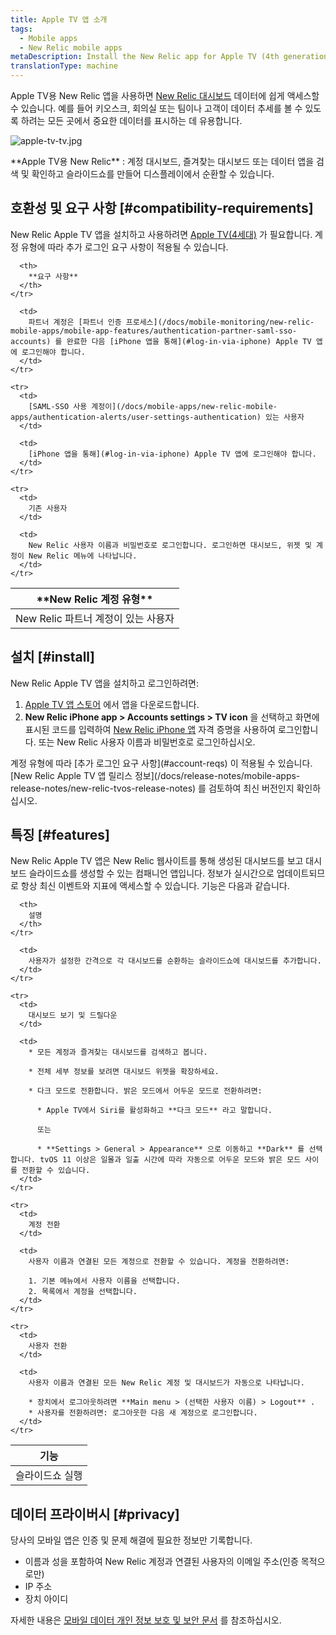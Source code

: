 ```yaml
---
title: Apple TV 앱 소개
tags:
  - Mobile apps
  - New Relic mobile apps
metaDescription: Install the New Relic app for Apple TV (4th generation) to display your data on your kiosks or in your conference rooms.
translationType: machine
---
```



Apple TV용 New Relic 앱을 사용하면 [New Relic 대시보드](/docs/query-your-data/explore-query-data/dashboards/introduction-dashboards) 데이터에 쉽게 액세스할 수 있습니다. 예를 들어 키오스크, 회의실 또는 팀이나 고객이 데이터 추세를 볼 수 있도록 하려는 모든 곳에서 중요한 데이터를 표시하는 데 유용합니다.

<img
  title="apple-tv-tv.jpg"
  alt="apple-tv-tv.jpg"
  src={mobileappsAppleTVDashboard}
/>

<figcaption>
  **Apple TV용 New Relic** : 계정 대시보드, 즐겨찾는 대시보드 또는 데이터 앱을 검색 및 확인하고 슬라이드쇼를 만들어 디스플레이에서 순환할 수 있습니다.
</figcaption>

## 호환성 및 요구 사항 [#compatibility-requirements]

New Relic Apple TV 앱을 설치하고 사용하려면 [Apple TV(4세대)](https://www.apple.com/apple-tv-4k/) 가 필요합니다. 계정 유형에 따라 추가 로그인 요구 사항이 적용될 수 있습니다.

<table id="account-reqs">
  <thead>
    <tr>
      <th width={300}>
        **New Relic 계정 유형**
      </th>

      <th>
        **요구 사항**
      </th>
    </tr>
  </thead>

  <tbody>
    <tr>
      <td>
        New Relic 파트너 계정이 있는 사용자
      </td>

      <td>
        파트너 계정은 [파트너 인증 프로세스](/docs/mobile-monitoring/new-relic-mobile-apps/mobile-app-features/authentication-partner-saml-sso-accounts) 를 완료한 다음 [iPhone 앱을 통해](#log-in-via-iphone) Apple TV 앱에 로그인해야 합니다.
      </td>
    </tr>

    <tr>
      <td>
        [SAML-SSO 사용 계정이](/docs/mobile-apps/new-relic-mobile-apps/authentication-alerts/user-settings-authentication) 있는 사용자
      </td>

      <td>
        [iPhone 앱을 통해](#log-in-via-iphone) Apple TV 앱에 로그인해야 합니다.
      </td>
    </tr>

    <tr>
      <td>
        기존 사용자
      </td>

      <td>
        New Relic 사용자 이름과 비밀번호로 로그인합니다. 로그인하면 대시보드, 위젯 및 계정이 New Relic 메뉴에 나타납니다.
      </td>
    </tr>
  </tbody>
</table>

## 설치 [#install]

New Relic Apple TV 앱을 설치하고 로그인하려면:

1. [Apple TV 앱 스토어](https://support.apple.com/guide/tv/find-apps-atvb5a7dd799/tvos) 에서 앱을 다운로드합니다.
2. **New Relic iPhone app > Accounts settings > TV icon** 을 선택하고 화면에 표시된 코드를 입력하여 [New Relic iPhone 앱](/docs/mobile-apps/new-relic-mobile-apps/ios-app/introduction-ios-mobile-app) 자격 증명을 사용하여 로그인합니다. 또는 New Relic 사용자 이름과 비밀번호로 로그인하십시오.

<Callout variant="important">
  계정 유형에 따라 [추가 로그인 요구 사항](#account-reqs) 이 적용될 수 있습니다. [New Relic Apple TV 앱 릴리스 정보](/docs/release-notes/mobile-apps-release-notes/new-relic-tvos-release-notes) 를 검토하여 최신 버전인지 확인하십시오.
</Callout>

## 특징 [#features]

New Relic Apple TV 앱은 New Relic 웹사이트를 통해 생성된 대시보드를 보고 대시보드 슬라이드쇼를 생성할 수 있는 컴패니언 앱입니다. 정보가 실시간으로 업데이트되므로 항상 최신 이벤트와 지표에 액세스할 수 있습니다. 기능은 다음과 같습니다.

<table>
  <thead>
    <tr>
      <th width={200}>
        기능
      </th>

      <th>
        설명
      </th>
    </tr>
  </thead>

  <tbody>
    <tr>
      <td>
        슬라이드쇼 실행
      </td>

      <td>
        사용자가 설정한 간격으로 각 대시보드를 순환하는 슬라이드쇼에 대시보드를 추가합니다.
      </td>
    </tr>

    <tr>
      <td>
        대시보드 보기 및 드릴다운
      </td>

      <td>
        * 모든 계정과 즐겨찾는 대시보드를 검색하고 봅니다.

        * 전체 세부 정보를 보려면 대시보드 위젯을 확장하세요.

        * 다크 모드로 전환합니다. 밝은 모드에서 어두운 모드로 전환하려면:

          * Apple TV에서 Siri를 활성화하고 **다크 모드** 라고 말합니다.

          또는

          * **Settings > General > Appearance** 으로 이동하고 **Dark** 를 선택합니다. tvOS 11 이상은 일몰과 일출 시간에 따라 자동으로 어두운 모드와 밝은 모드 사이를 전환할 수 있습니다.
      </td>
    </tr>

    <tr>
      <td>
        계정 전환
      </td>

      <td>
        사용자 이름과 연결된 모든 계정으로 전환할 수 있습니다. 계정을 전환하려면:

        1. 기본 메뉴에서 사용자 이름을 선택합니다.
        2. 목록에서 계정을 선택합니다.
      </td>
    </tr>

    <tr>
      <td>
        사용자 전환
      </td>

      <td>
        사용자 이름과 연결된 모든 New Relic 계정 및 대시보드가 자동으로 나타납니다.

        * 장치에서 로그아웃하려면 **Main menu > (선택한 사용자 이름) > Logout** .
        * 사용자를 전환하려면: 로그아웃한 다음 새 계정으로 로그인합니다.
      </td>
    </tr>
  </tbody>
</table>

## 데이터 프라이버시 [#privacy]

당사의 모바일 앱은 인증 및 문제 해결에 필요한 정보만 기록합니다.

* 이름과 성을 포함하여 New Relic 계정과 연결된 사용자의 이메일 주소(인증 목적으로만)
* IP 주소
* 장치 아이디

자세한 내용은 [모바일 데이터 개인 정보 보호 및 보안 문서](/docs/mobile-monitoring/new-relic-mobile/get-started/security-mobile-apps) 를 참조하십시오.
